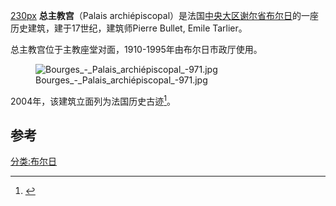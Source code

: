 [[image:Bourges_-_Palais_archiépiscopal_-976.jpg|230px]] 
'''总主教宫'''（Palais archiépiscopal）是法国[[中央大区|中央大区]][[谢尔省|谢尔省]][[布尔日|布尔日]]的一座历史建筑，建于17世纪，建筑师Pierre Bullet, Emile Tarlier。

总主教宫位于主教座堂对面，1910-1995年由布尔日市政厅使用。

[[File:Bourges_-_Palais_archiépiscopal_-971.jpg|thumb]]

2004年，该建筑立面列为法国历史古迹<ref>{{mérimée|PA18000026|Ancien palais archiépiscopal, devenu Hôtel de ville}}</ref>。

== 参考 ==
<references />
[[分类:布尔日|分类:布尔日]]